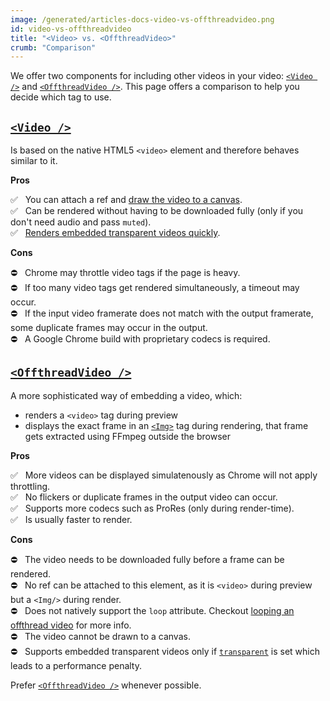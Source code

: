 ```yaml
---
image: /generated/articles-docs-video-vs-offthreadvideo.png
id: video-vs-offthreadvideo
title: "<Video> vs. <OffthreadVideo>"
crumb: "Comparison"
---
```


We offer two components for including other videos in your video: [`<Video />`](/docs/video) and [`<OffthreadVideo />`](/docs/offthreadvideo).
This page offers a comparison to help you decide which tag to use.

## [`<Video />`](/docs/video)

Is based on the native HTML5 `<video>` element and therefore behaves similar to it.

**Pros**

✅ &nbsp; You can attach a ref and [draw the video to a canvas](/docs/video-manipulation).  
✅ &nbsp; Can be rendered without having to be downloaded fully (only if you don't need audio and pass `muted`).  
✅ &nbsp; [Renders embedded transparent videos quickly](/docs/transparent-videos).

**Cons**

⛔ &nbsp; Chrome may throttle video tags if the page is heavy.  
⛔ &nbsp; If too many video tags get rendered simultaneously, a timeout may occur.  
⛔ &nbsp; If the input video framerate does not match with the output framerate, some duplicate frames may occur in the output.  
⛔ &nbsp; A Google Chrome build with proprietary codecs is required.

## [`<OffthreadVideo />`](/docs/offthreadvideo)

A more sophisticated way of embedding a video, which:

- renders a `<video>` tag during preview
- displays the exact frame in an [`<Img>`](/docs/img) tag during rendering, that frame gets extracted using FFmpeg outside the browser

**Pros**

✅ &nbsp; More videos can be displayed simulatenously as Chrome will not apply throttling.  
✅ &nbsp; No flickers or duplicate frames in the output video can occur.  
✅ &nbsp; Supports more codecs such as ProRes (only during render-time).  
✅ &nbsp; Is usually faster to render.

**Cons**

⛔ &nbsp; The video needs to be downloaded fully before a frame can be rendered.  
⛔ &nbsp; No ref can be attached to this element, as it is `<video>` during preview but a `<Img/>` during render.  
⛔ &nbsp; Does not natively support the `loop` attribute. Checkout [looping an offthread video](/docs/offthreadvideo#looping-a-video) for more info.  
⛔ &nbsp; The video cannot be drawn to a canvas.  
⛔ &nbsp; Supports embedded transparent videos only if [`transparent`](/docs/offthreadvideo#transparent-) is set which leads to a performance penalty.

Prefer [`<OffthreadVideo />`](/docs/offthreadvideo) whenever possible.
